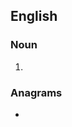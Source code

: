 {{also|Ios|iOS|-ios|íos-}}
==English==

===Noun===
{{head|en|noun form}}

# {{plural of|en|iOS}}

===Anagrams===
* {{anagrams|en|a=iOS|ISO|OIs|OSI|SOI|iso|iso-|iOS}}